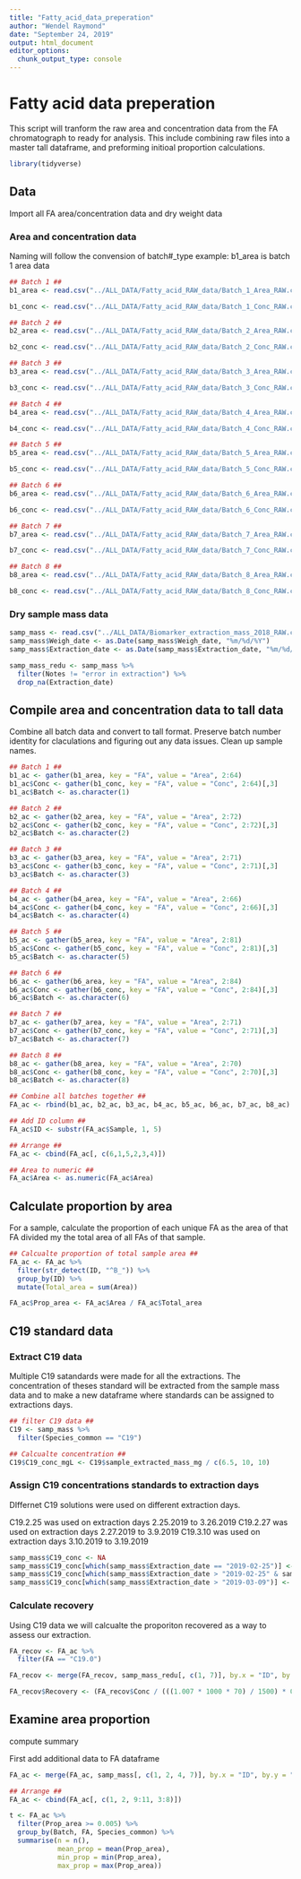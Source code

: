 ```yaml
---
title: "Fatty_acid_data_preperation"
author: "Wendel Raymond"
date: "September 24, 2019"
output: html_document
editor_options: 
  chunk_output_type: console
---
```


# Fatty acid data preperation
This script will tranform the raw area and concentration data from the FA chromatograph to ready for analysis. This include combining raw files into a master tall dataframe, and preforming initioal proportion calculations.

```r
library(tidyverse)
```

## Data
Import all FA area/concentration data and dry weight data

### Area and concentration data
Naming will follow the convension of
batch#_type
example: b1_area is batch 1 area data

```r
## Batch 1 ##
b1_area <- read.csv("../ALL_DATA/Fatty_acid_RAW_data/Batch_1_Area_RAW.csv", stringsAsFactors = FALSE, header = TRUE)

b1_conc <- read.csv("../ALL_DATA/Fatty_acid_RAW_data/Batch_1_Conc_RAW.csv", stringsAsFactors = FALSE, header = TRUE)

## Batch 2 ##
b2_area <- read.csv("../ALL_DATA/Fatty_acid_RAW_data/Batch_2_Area_RAW.csv", stringsAsFactors = FALSE, header = TRUE)

b2_conc <- read.csv("../ALL_DATA/Fatty_acid_RAW_data/Batch_2_Conc_RAW.csv", stringsAsFactors = FALSE, header = TRUE)

## Batch 3 ##
b3_area <- read.csv("../ALL_DATA/Fatty_acid_RAW_data/Batch_3_Area_RAW.csv", stringsAsFactors = FALSE, header = TRUE)

b3_conc <- read.csv("../ALL_DATA/Fatty_acid_RAW_data/Batch_3_Conc_RAW.csv", stringsAsFactors = FALSE, header = TRUE)

## Batch 4 ##
b4_area <- read.csv("../ALL_DATA/Fatty_acid_RAW_data/Batch_4_Area_RAW.csv", stringsAsFactors = FALSE, header = TRUE)

b4_conc <- read.csv("../ALL_DATA/Fatty_acid_RAW_data/Batch_4_Conc_RAW.csv", stringsAsFactors = FALSE, header = TRUE)

## Batch 5 ##
b5_area <- read.csv("../ALL_DATA/Fatty_acid_RAW_data/Batch_5_Area_RAW.csv", stringsAsFactors = FALSE, header = TRUE)

b5_conc <- read.csv("../ALL_DATA/Fatty_acid_RAW_data/Batch_5_Conc_RAW.csv", stringsAsFactors = FALSE, header = TRUE)

## Batch 6 ##
b6_area <- read.csv("../ALL_DATA/Fatty_acid_RAW_data/Batch_6_Area_RAW.csv", stringsAsFactors = FALSE, header = TRUE)

b6_conc <- read.csv("../ALL_DATA/Fatty_acid_RAW_data/Batch_6_Conc_RAW.csv", stringsAsFactors = FALSE, header = TRUE)

## Batch 7 ##
b7_area <- read.csv("../ALL_DATA/Fatty_acid_RAW_data/Batch_7_Area_RAW.csv", stringsAsFactors = FALSE, header = TRUE)

b7_conc <- read.csv("../ALL_DATA/Fatty_acid_RAW_data/Batch_7_Conc_RAW.csv", stringsAsFactors = FALSE, header = TRUE)

## Batch 8 ##
b8_area <- read.csv("../ALL_DATA/Fatty_acid_RAW_data/Batch_8_Area_RAW.csv", stringsAsFactors = FALSE, header = TRUE)

b8_conc <- read.csv("../ALL_DATA/Fatty_acid_RAW_data/Batch_8_Conc_RAW.csv", stringsAsFactors = FALSE, header = TRUE)
```

### Dry sample mass data
```r
samp_mass <- read.csv("../ALL_DATA/Biomarker_extraction_mass_2018_RAW.csv", stringsAsFactors = FALSE, header = TRUE)
samp_mass$Weigh_date <- as.Date(samp_mass$Weigh_date, "%m/%d/%Y")
samp_mass$Extraction_date <- as.Date(samp_mass$Extraction_date, "%m/%d/%Y")

samp_mass_redu <- samp_mass %>% 
  filter(Notes != "error in extraction") %>% 
  drop_na(Extraction_date)
```


## Compile area and concentration data to tall data
Combine all batch data and convert to tall format. Preserve batch number identity for claculations and figuring out any data issues. Clean up sample names.
```r
## Batch 1 ##
b1_ac <- gather(b1_area, key = "FA", value = "Area", 2:64)
b1_ac$Conc <- gather(b1_conc, key = "FA", value = "Conc", 2:64)[,3]
b1_ac$Batch <- as.character(1)

## Batch 2 ##
b2_ac <- gather(b2_area, key = "FA", value = "Area", 2:72)
b2_ac$Conc <- gather(b2_conc, key = "FA", value = "Conc", 2:72)[,3]
b2_ac$Batch <- as.character(2)

## Batch 3 ##
b3_ac <- gather(b3_area, key = "FA", value = "Area", 2:71)
b3_ac$Conc <- gather(b3_conc, key = "FA", value = "Conc", 2:71)[,3]
b3_ac$Batch <- as.character(3)

## Batch 4 ##
b4_ac <- gather(b4_area, key = "FA", value = "Area", 2:66)
b4_ac$Conc <- gather(b4_conc, key = "FA", value = "Conc", 2:66)[,3]
b4_ac$Batch <- as.character(4)

## Batch 5 ##
b5_ac <- gather(b5_area, key = "FA", value = "Area", 2:81)
b5_ac$Conc <- gather(b5_conc, key = "FA", value = "Conc", 2:81)[,3]
b5_ac$Batch <- as.character(5)

## Batch 6 ##
b6_ac <- gather(b6_area, key = "FA", value = "Area", 2:84)
b6_ac$Conc <- gather(b6_conc, key = "FA", value = "Conc", 2:84)[,3]
b6_ac$Batch <- as.character(6)

## Batch 7 ##
b7_ac <- gather(b7_area, key = "FA", value = "Area", 2:71)
b7_ac$Conc <- gather(b7_conc, key = "FA", value = "Conc", 2:71)[,3]
b7_ac$Batch <- as.character(7)

## Batch 8 ##
b8_ac <- gather(b8_area, key = "FA", value = "Area", 2:70)
b8_ac$Conc <- gather(b8_conc, key = "FA", value = "Conc", 2:70)[,3]
b8_ac$Batch <- as.character(8)

## Combine all batches together ##
FA_ac <- rbind(b1_ac, b2_ac, b3_ac, b4_ac, b5_ac, b6_ac, b7_ac, b8_ac)

## Add ID column ##
FA_ac$ID <- substr(FA_ac$Sample, 1, 5)

## Arrange ##
FA_ac <- cbind(FA_ac[, c(6,1,5,2,3,4)])

## Area to numeric ##
FA_ac$Area <- as.numeric(FA_ac$Area)
```

## Calculate proportion by area
For a sample, calculate the proportion of each unique FA as the area of that FA divided my the total area of all FAs of that sample.

```r
## Calcualte proportion of total sample area ##
FA_ac <- FA_ac %>% 
  filter(str_detect(ID, "^B_")) %>%
  group_by(ID) %>% 
  mutate(Total_area = sum(Area))

FA_ac$Prop_area <- FA_ac$Area / FA_ac$Total_area
```

## C19 standard data

### Extract C19 data 
Multiple C19 satandards were made for all the extractions. The concentration of theses standard will be extracted from the sample mass data and to make a new dataframe where standards can be assigned to extractions days.

```r
## filter C19 data ##
C19 <- samp_mass %>% 
  filter(Species_common == "C19")

## Calcualte concentration ##
C19$C19_conc_mgL <- C19$sample_extracted_mass_mg / c(6.5, 10, 10)
```


### Assign C19 concentrations standards to extraction days
DIffernet C19 solutions were used on different extraction days. 

C19.2.25 was used on extraction days 2.25.2019 to 3.26.2019
C19.2.27 was used on extraction days 2.27.2019 to 3.9.2019
C19.3.10 was used on extraction days 3.10.2019 to 3.19.2019

```r
samp_mass$C19_conc <- NA
samp_mass$C19_conc[which(samp_mass$Extraction_date == "2019-02-25")] <- C19$C19_conc_mgL[C19$Biomarker_ID == "C19_2.25"]
samp_mass$C19_conc[which(samp_mass$Extraction_date > "2019-02-25" & samp_mass$Extraction_date <= "2019-03-09")] <- C19$C19_conc_mgL[C19$Biomarker_ID == "C19_2.27"]
samp_mass$C19_conc[which(samp_mass$Extraction_date > "2019-03-09")] <- C19$C19_conc_mgL[C19$Biomarker_ID == "C19_3.10"]
```

### Calculate recovery
Using C19 data we will calcualte the proporiton recovered as a way to assess our extraction.
```r
FA_recov <- FA_ac %>% 
  filter(FA == "C19.0")

FA_recov <- merge(FA_recov, samp_mass_redu[, c(1, 7)], by.x = "ID", by.y = "Biomarker_ID")

FA_recov$Recovery <- (FA_recov$Conc / (((1.007 * 1000 * 70) / 1500) * 0.666667))
```

## Examine area proportion
compute summary

First add additional data to FA dataframe
```r
FA_ac <- merge(FA_ac, samp_mass[, c(1, 2, 4, 7)], by.x = "ID", by.y = "Biomarker_ID")

## Arrange ##
FA_ac <- cbind(FA_ac[, c(1, 2, 9:11, 3:8)])

t <- FA_ac %>%
  filter(Prop_area >= 0.005) %>% 
  group_by(Batch, FA, Species_common) %>% 
  summarise(n = n(),
            mean_prop = mean(Prop_area),
            min_prop = min(Prop_area),
            max_prop = max(Prop_area))
```

